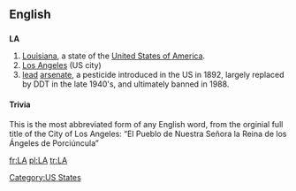 {{see|Appendix:Variations of "la"}}
==English==

==={{abbreviation}}===
'''LA'''

# [[Louisiana]], a state of the [[United States of America]].
# [[Los Angeles]] (US city)
# [[lead]] [[arsenate]], a pesticide introduced in the US in 1892, largely replaced by DDT in the late 1940's, and ultimately banned in 1988.

====Trivia====
This is the most abbreviated form of any English word, from the orginial full title of the City of Los Angeles: “El Pueblo de Nuestra Señora la Reina de los Ángeles de Porciúncula”

[[Category:US States]]

[[fr:LA]]
[[pl:LA]]
[[tr:LA]]